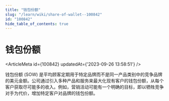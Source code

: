 ```yaml
---
title: "钱包份额"
slug: "/learn/wiki/share-of-wallet--100842"
id: "100842"
hide_table_of_contents: true
---
```



# 钱包份额

<ArticleMeta id={100842} updatedAt={'2023-09-26 13:58:51'} />
<div className='border-solid border-b border-t-0 my-4 border-[var(--ifm-color-gray-300)]' />

钱包份额 (SOW) 是平均顾客定期用于特定品牌而不是同一产品类别中的竞争品牌的美元金额。公司通过引入多种产品和服务来最大化现有客户的钱包份额，从每个客户获取尽可能多的收入。例如，营销活动可能有一个明确的目标，即以牺牲竞争对手为代价，增加特定客户对品牌的钱包份额。
